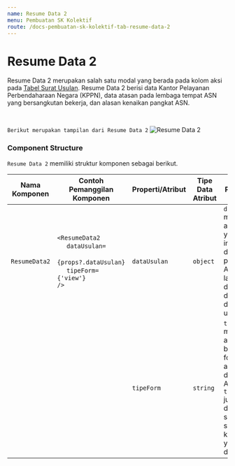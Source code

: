 ```yaml
---
name: Resume Data 2
menu: Pembuatan SK Kolektif
route: /docs-pembuatan-sk-kolektif-tab-resume-data-2
---
```


# Resume Data 2

Resume Data 2 merupakan salah satu modal yang berada pada kolom aksi pada [Tabel Surat Usulan](/docs-pembuatan-sk-kolektif-table-step-1 "title"). 
Resume Data 2 berisi data Kantor Pelayanan Perbendaharaan Negara (KPPN), data atasan pada lembaga tempat ASN yang bersangkutan bekerja, 
dan alasan kenaikan pangkat ASN. 

<br/>

```Berikut merupakan tampilan dari Resume Data 2```
![Resume Data 2](../../src/img/pembuatan-SK-kolektif/ResumeData2.jpeg)

### Component Structure

`Resume Data 2` memiliki struktur komponen sebagai berikut.

| Nama Komponen | Contoh Pemanggilan <br/> Komponen                                                                                                                                               | Properti/Atribut | Tipe Data <br/> Atribut | Penjelasan                                                                                                                        |
| ------------- | --------------------------------------------------------------------------------------------------------------------------------------------------------------------------------|------------------| ------------------------|-----------------------------------------------------------------------------------------------------------------------------------|
| `ResumeData2` | `<ResumeData2` <br/> &nbsp;&nbsp;&nbsp;&nbsp; `dataUsulan=`  <br/> &nbsp;&nbsp;&nbsp;&nbsp; `{props?.dataUsulan}` <br/> &nbsp;&nbsp;&nbsp;&nbsp; `tipeForm={'view'}` <br/> `/>` | `dataUsulan`     | `object`                | `dataUsulan` merupakan atribut <br/> yang berisi informasi data <br/> pribadi ASN, jenis layanan, <br/> dan dokumen-dokumen usulan|
|               |                                                                                                                                                                                 | `tipeForm`       | `string`                | `tipeForm` merupakan atribut yang berisi jenis form yang akan ditampilkan. Atribut `tipeForm` juga digunakan sebagai syarat dari kondisi yang akan dilakukan|